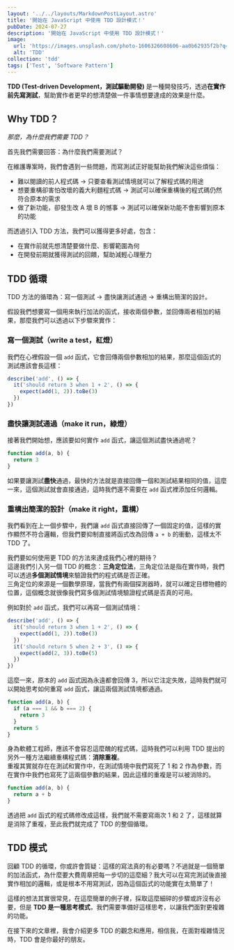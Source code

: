 ```yaml
---
layout: '../../layouts/MarkdownPostLayout.astro'
title: '開始在 JavaScript 中使用 TDD 設計模式！'
pubDate: 2024-07-27
description: '開始在 JavaScript 中使用 TDD 設計模式！'
image:
  url: 'https://images.unsplash.com/photo-1606326608606-aa0b62935f2b?q=80&w=2940&auto=format&fit=crop&ixlib=rb-4.0.3&ixid=M3wxMjA3fDB8MHxwaG90by1wYWdlfHx8fGVufDB8fHx8fA%3D%3D'
  alt: 'TDD'
collection: 'tdd'
tags: ['Test', 'Software Pattern']
---
```


**TDD (Test-driven Development，測試驅動開發)** 是一種開發技巧，透過**在實作前先寫測試**，幫助實作者更早的想清楚做一件事情想要達成的效果是什麼。

## Why TDD？

_那麼，為什麼我們需要 TDD？_

首先我們需要回答：為什麼我們需要測試？

在維護專案時，我們會遇到一些問題，而寫測試正好能幫助我們解決這些煩惱：

- 難以閱讀的前人程式碼 → 只要查看測試情境就可以了解程式碼的用途
- 想要重構卻害怕改壞的義大利麵程式碼 → 測試可以確保重構後的程式碼仍然符合原本的需求
- 做了新功能，卻發生改 A 壞 B 的憾事 → 測試可以確保新功能不會影響到原本的功能

而透過引入 TDD 方法，我們可以獲得更多好處，包含：

- 在實作前就先想清楚要做什麼、影響範圍為何
- 在開發前期就獲得測試的回饋，幫助減輕心理壓力

## TDD 循環

TDD 方法的循環為：寫一個測試 → 盡快讓測試通過 → 重構出簡潔的設計。

假設我們想要寫一個用來執行加法的函式，接收兩個參數，並回傳兩者相加的結果，那麼我們可以透過以下步驟來實作：

### 寫一個測試（write a test，紅燈）

我們在心裡假設一個 `add` 函式，它會回傳兩個參數相加的結果，那麼這個函式的測試應該會長這樣：

```js title="add.test.js"
describe('add', () => {
  it('should return 3 when 1 + 2', () => {
    expect(add(1, 2)).toBe(3)
  })
})
```

### 盡快讓測試通過（make it run，綠燈）

接著我們開始想，應該要如何實作 `add` 函式，讓這個測試盡快通過呢？

```js title="add.js"
function add(a, b) {
  return 3
}
```

如果要讓測試**盡快**通過，最快的方法就是直接回傳一個和測試結果相同的值，這麼一來，這個測試就會直接通過，這時我們還不需要在 `add` 函式裡添加任何邏輯。

### 重構出簡潔的設計（make it right，重構）

我們看到在上一個步驟中，我們讓 `add` 函式直接回傳了一個固定的值，這樣的實作顯然不符合邏輯，但我們要抑制直接將函式改為回傳 `a + b` 的衝動，這樣太不 TDD 了。

我們要如何使用更 TDD 的方法來達成我們心裡的期待？  
這邊我們引入另一個 TDD 的概念：**三角定位法**，三角定位法是指在實作時，我們可以透過**多個測試情境**來驗證我們的程式碼是否正確。  
三角定位的來源是一個數學原理，當我們有兩個探測器時，就可以確定目標物體的位置，這個概念就很像我們寫多個測試情境驗證程式碼是否真的可用。

例如對於 `add` 函式，我們可以再寫一個測試情境：

```js title="add.test.js"
describe('add', () => {
  it('should return 3 when 1 + 2', () => {
    expect(add(1, 2)).toBe(3)
  })
  it('should return 5 when 2 + 3', () => {
    expect(add(2, 3)).toBe(5)
  })
})
```

這麼一來，原本的 `add` 函式因為永遠都會回傳 3，所以它注定失敗，這時我們就可以開始思考如何重寫 `add` 函式，讓這兩個測試情境都通過。

```js title="add.js"
function add(a, b) {
  if (a === 1 && b === 2) {
    return 3
  }
  return 5
}
```

身為軟體工程師，應該不會容忍這麼醜的程式碼，這時我們可以利用 TDD 提出的另外一種方法繼續重構程式碼：**消除重複**。  
重複其實就存在在測試和實作中，在測試情境中我們寫死了 1 和 2 作為參數，而在實作中我們也寫死了這兩個參數的結果，因此這樣的重複是可以被消除的。

```js title="add.js"
function add(a, b) {
  return a + b
}
```

透過把 `add` 函式的程式碼修改成這樣，我們就不需要寫兩次 1 和 2 了，這樣就算是消除了重複，至此我們就完成了 TDD 的整個循環。

## TDD 模式

回顧 TDD 的循環，你或許會質疑：這樣的寫法真的有必要嗎？不過就是一個簡單的加法函式，為什麼要大費周章把每一步切的這麼細？我大可以在寫完測試後直接實作相加的邏輯，或是根本不用寫測試，因為這個函式的功能實在太簡單了！

這樣的想法其實很常見，在這麼簡單的例子裡，採取這麼細碎的步驟或許沒有必要，但是 **TDD 是一種思考模式**，我們需要準備好這樣思考，以讓我們面對更複雜的功能。

在接下來的文章裡，我會介紹更多 TDD 的觀念和應用，相信我，在面對複雜情況時，TDD 會是你最好的朋友。
